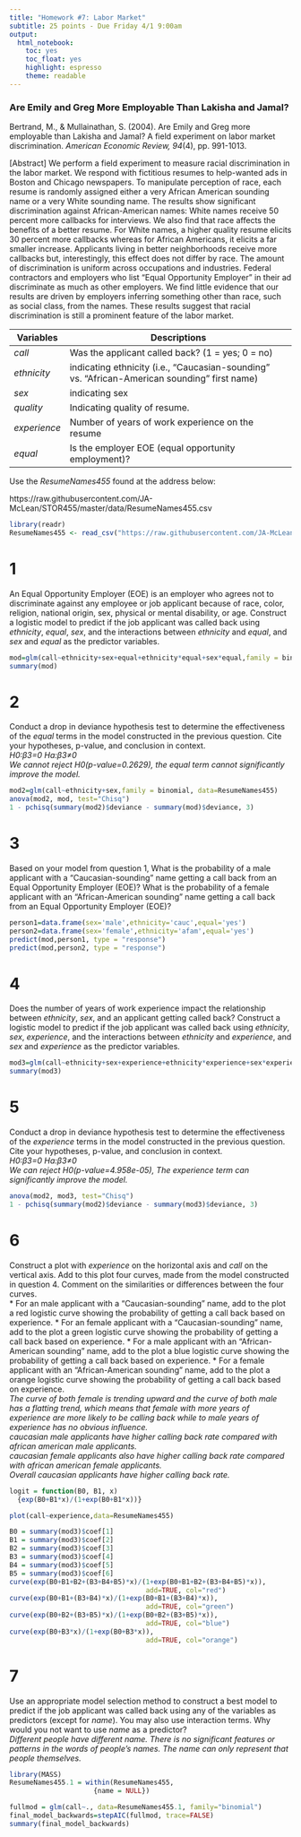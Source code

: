 ---
title: "Homework #7: Labor Market"
subtitle: 25 points - Due Friday 4/1 9:00am
output:
  html_notebook: 
    toc: yes
    toc_float: yes
    highlight: espresso
    theme: readable
---

### Are Emily and Greg More Employable Than Lakisha and Jamal? ###

Bertrand, M., & Mullainathan, S. (2004). Are Emily and Greg more employable than Lakisha and Jamal? A field experiment on labor market discrimination. _American Economic Review, 94_(4), pp. 991-1013.

\[Abstract\]
We perform a field experiment to measure racial discrimination in the labor market. We respond with fictitious resumes to help-wanted ads in Boston and Chicago newspapers. To manipulate perception of race, each resume is randomly assigned either a very African American sounding name or a very White sounding name. The results show significant discrimination against African-American names: White names receive 50 percent more callbacks for interviews. We also find that race affects the benefits of a better resume. For White names, a higher quality resume elicits 30 percent more callbacks whereas for African Americans, it elicits a far smaller increase. Applicants living in better neighborhoods receive more callbacks but, interestingly, this effect does not differ by race. The amount of discrimination is uniform across occupations and industries. Federal contractors and employers who list “Equal Opportunity Employer” in their ad discriminate as much as other employers. We find little evidence that our results are driven by employers inferring something other than race, such as social class, from the names. These results suggest that racial discrimination is still a prominent feature of the labor market.    


Variables     | Descriptions
-----------   | -----------------------------------------------------
_call_        | Was the applicant called back? (1 = yes; 0 = no)
_ethnicity_   | indicating ethnicity (i.e., "Caucasian-sounding" vs. "African-American sounding" first name)
_sex_         | indicating sex
_quality_     | Indicating quality of resume.
_experience_  | Number of years of work experience on the resume
_equal_       | Is the employer EOE (equal opportunity employment)?


Use the _ResumeNames455_ found at the address below:

https://raw.githubusercontent.com/JA-McLean/STOR455/master/data/ResumeNames455.csv
```{r}
library(readr)
ResumeNames455 <- read_csv("https://raw.githubusercontent.com/JA-McLean/STOR455/master/data/ResumeNames455.csv") 
```

# 1 
An Equal Opportunity Employer (EOE) is an employer who agrees not to discriminate against any employee or job applicant because of race, color, religion, national origin, sex, physical or mental disability, or age. Construct a logistic model to predict if the job applicant was called back using _ethnicity_, _equal_, _sex_, and the interactions between _ethnicity_ and _equal_, and _sex_ and _equal_ as the predictor variables. 
```{r}
mod=glm(call~ethnicity+sex+equal+ethnicity*equal+sex*equal,family = binomial, data=ResumeNames455)
summary(mod)
```

# 2
Conduct a drop in deviance hypothesis test to determine the effectiveness of the _equal_ terms in the model constructed in the previous question. Cite your hypotheses, p-value, and conclusion in context.\
*H0:β3=0 Ha:β3≠0*\
*We cannot reject H0(p-value=0.2629), the equal term cannot significantly improve the model.*\
```{r}
mod2=glm(call~ethnicity+sex,family = binomial, data=ResumeNames455)
anova(mod2, mod, test="Chisq")
1 - pchisq(summary(mod2)$deviance - summary(mod)$deviance, 3)
```

# 3
Based on your model from question 1, What is the probability of a male applicant with a "Caucasian-sounding" name getting a call back from an Equal Opportunity Employer (EOE)? What is the probability of a female applicant with an "African-American sounding" name getting a call back from an Equal Opportunity Employer (EOE)?
```{r}
person1=data.frame(sex='male',ethnicity='cauc',equal='yes')
person2=data.frame(sex='female',ethnicity='afam',equal='yes')
predict(mod,person1, type = "response")
predict(mod,person2, type = "response")
```

# 4
Does the number of years of work experience impact the relationship between _ethnicity_, _sex_, and an applicant getting called back? Construct a logistic model to predict if the job applicant was called back using _ethnicity_, _sex_, _experience_, and the interactions between _ethnicity_ and _experience_, and _sex_ and _experience_ as the predictor variables. 
```{r}
mod3=glm(call~ethnicity+sex+experience+ethnicity*experience+sex*experience,family = binomial, data=ResumeNames455)
summary(mod3)
```

# 5
Conduct a drop in deviance hypothesis test to determine the effectiveness of the _experience_ terms in the model constructed in the previous question. Cite your hypotheses, p-value, and conclusion in context.\
*H0:β3=0 Ha:β3≠0*\
*We can reject H0(p-value=4.958e-05), The experience term can significantly improve the model.*
```{r}
anova(mod2, mod3, test="Chisq")
1 - pchisq(summary(mod2)$deviance - summary(mod3)$deviance, 3)
```

# 6
Construct a plot with _experience_ on the horizontal axis and _call_ on the vertical axis. Add to this plot four curves, made from the model constructed in question 4. Comment on the similarities or differences between the four curves.\
    *   For an male applicant with a "Caucasian-sounding" name, add to the plot a red logistic curve showing the probability of getting a call back based on experience. 
    *   For an female applicant with a "Caucasian-sounding" name, add to the plot a green logistic curve showing the probability of getting a call back based on experience.
    *   For a male applicant with an "African-American sounding" name, add to the plot a blue logistic curve showing the probability of getting a call back based on experience.
    *   For a female applicant with an "African-American sounding" name, add to the plot a orange logistic curve showing the probability of getting a call back based on experience. \
*The curve of both female is trending upward and the curve of both male has a flatting trend, which means that female with more years of experience are more likely to be calling back while to male years of experience has no obvious influence.*\
*caucasian male applicants have higher calling back rate compared with african american male applicants.*\
*caucasian female applicants also have higher calling back rate compared with african american female applicants.*\
*Overall caucasian applicants have higher calling back rate.*
```{r}
logit = function(B0, B1, x)
  {exp(B0+B1*x)/(1+exp(B0+B1*x))}

plot(call~experience,data=ResumeNames455)

B0 = summary(mod3)$coef[1]
B1 = summary(mod3)$coef[2]
B2 = summary(mod3)$coef[3]
B3 = summary(mod3)$coef[4]
B4 = summary(mod3)$coef[5]
B5 = summary(mod3)$coef[6]
curve(exp(B0+B1+B2+(B3+B4+B5)*x)/(1+exp(B0+B1+B2+(B3+B4+B5)*x)),
                                  add=TRUE, col="red")
curve(exp(B0+B1+(B3+B4)*x)/(1+exp(B0+B1+(B3+B4)*x)),
                                  add=TRUE, col="green")
curve(exp(B0+B2+(B3+B5)*x)/(1+exp(B0+B2+(B3+B5)*x)),
                                  add=TRUE, col="blue")
curve(exp(B0+B3*x)/(1+exp(B0+B3*x)),
                                  add=TRUE, col="orange")
```

# 7
Use an appropriate model selection method to construct a best model to predict if the job applicant was called back using any of the variables as predictors (except for _name_). You may also use interaction terms. Why would you not want to use _name_ as a predictor?\
*Different people have different name. There is no significant features or patterns in the words of people's names. The name can only represent that people themselves.*
```{r}
library(MASS)
ResumeNames455.1 = within(ResumeNames455, 
                     {name = NULL})

fullmod = glm(call~., data=ResumeNames455.1, family="binomial")
final_model_backwards=stepAIC(fullmod, trace=FALSE) 
summary(final_model_backwards)
```
